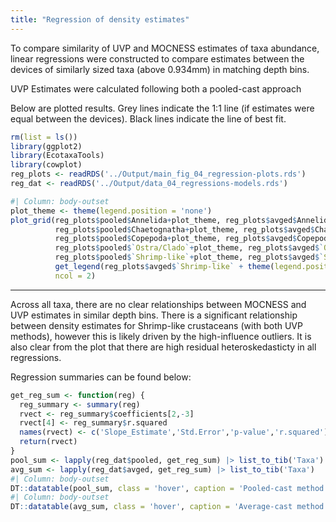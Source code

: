 ```yaml
---
title: "Regression of density estimates"
---
```


To compare similarity of UVP and MOCNESS estimates of taxa abundance, linear regressions were constructed to compare estimates between the devices of similarly sized taxa (above 0.934mm) in matching depth bins.

UVP Estimates were calculated following both a pooled-cast approach

Below are plotted results. Grey lines indicate the 1:1 line (if estimates were equal between the devices). Black lines indicate the line of best fit.

```r
rm(list = ls())
library(ggplot2)
library(EcotaxaTools)
library(cowplot)
reg_plots <- readRDS('../Output/main_fig_04_regression-plots.rds')
reg_dat <- readRDS('../Output/data_04_regressions-models.rds')
```

```r
#| Column: body-outset
plot_theme <- theme(legend.position = 'none')
plot_grid(reg_plots$pooled$Annelida+plot_theme, reg_plots$avged$Annelida+plot_theme,
          reg_plots$pooled$Chaetognatha+plot_theme, reg_plots$avged$Chaetognatha+plot_theme,
          reg_plots$pooled$Copepoda+plot_theme, reg_plots$avged$Copepoda+plot_theme,
          reg_plots$pooled$`Ostra/Clado`+plot_theme, reg_plots$avged$`Ostra/Clado`+plot_theme,
          reg_plots$pooled$`Shrimp-like`+plot_theme, reg_plots$avged$`Shrimp-like`+ plot_theme,
          get_legend(reg_plots$avged$`Shrimp-like` + theme(legend.position = 'right')),
          ncol = 2)
```

***
Across all taxa, there are no clear relationships between MOCNESS and UVP estimates in similar depth bins. There is a significant relationship between density estimates for Shrimp-like crustaceans (with both UVP methods), however this is likely driven by the high-influence outliers. It is also clear from the plot that there are high residual heteroskedasticty in all regressions. 


Regression summaries can be found below:
```R
get_reg_sum <- function(reg) {
  reg_summary <- summary(reg)
  rvect <- reg_summary$coefficients[2,-3]
  rvect[4] <- reg_summary$r.squared
  names(rvect) <- c('Slope_Estimate','Std.Error','p-value','r.squared')
  return(rvect)
}
pool_sum <- lapply(reg_dat$pooled, get_reg_sum) |> list_to_tib('Taxa')
avg_sum <- lapply(reg_dat$avged, get_reg_sum) |> list_to_tib('Taxa')
#| Column: body-outset
DT::datatable(pool_sum, class = 'hover', caption = 'Pooled-cast method UVP vs MOCNESS regression output')
#| Column: body-outset
DT::datatable(avg_sum, class = 'hover', caption = 'Average-cast method UVP vs MOCNESS regression output')
```
